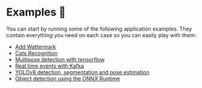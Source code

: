 # Examples 🌟

You can start by running some of the following application examples. They contain everything you need on each case so you can easily play with them:

- [Add Wattermark](/docs/v0/examples/text-overlay)
- [Cats Recognition](/docs/v0/examples/cats)
- [Multipose detection with tensorflow](/docs/v0/examples/pose)
- [Real time events with Kafka](/docs/v0/examples/kafka)
- [YOLOv8 detection, segmentation and pose estimation](/docs/v0/examples/yolov8)
- [Object detection using the ONNX Runtime](/docs/v0/examples/onnx-yolo)
